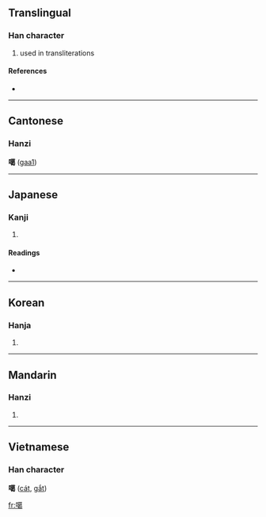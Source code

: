 ==Translingual==

===Han character===
{{Han char|rn=30|rad=口|as=13|sn=16|four=6402<sub>7</sub>|canj=口廿日女 (RTAV)}}

# used in transliterations

====References====
* {{Han ref|kx=0211.121|dkj=04426|hdz=10681.080|uh=5676|ud=22134|bh=BEBF|bd=48831}}

----

==Cantonese==
===Hanzi===
'''噶''' ([[gaa1]])

----

==Japanese==

===Kanji===
{{ja-kanji|grade=|rs=口13}}

# {{defn|Japanese}}

====Readings====
* {{ja-readings|on=[[かつ]] (katsu), [[かち]] (kachi)|kun=}}

----

==Korean==

===Hanja===
{{ko-hanja|hangeul=갈|rv=gal|mr=kal}}

# {{defn|Korean}}

----

==Mandarin==

===Hanzi===
{{cmn-hanzi|pin=[[gé]] ([[ge2]])|wg=ko<sup>2</sup>}}

# {{defn|Mandarin}}

----

==Vietnamese==
===Han character===
'''噶''' ([[cát]], [[gắt]])

[[fr:噶]]